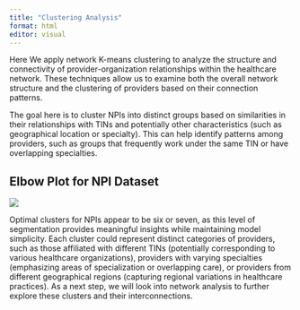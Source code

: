 ```yaml
---
title: "Clustering Analysis"
format: html
editor: visual
---
```


Here We apply network K-means clustering to analyze the structure and connectivity of provider-organization relationships within the healthcare network. These techniques allow us to examine both the overall network structure and the clustering of providers based on their connection patterns.

The goal here is to cluster NPIs into distinct groups based on similarities in their relationships with TINs and potentially other characteristics (such as geographical location or specialty). This can help identify patterns among providers, such as groups that frequently work under the same TIN or have overlapping specialties.

## Elbow Plot for NPI Dataset

![](_site/cell-3-output-2.png)

Optimal clusters for NPIs appear to be six or seven, as this level of segmentation provides meaningful insights while maintaining model simplicity. Each cluster could represent distinct categories of providers, such as those affiliated with different TINs (potentially corresponding to various healthcare organizations), providers with varying specialties (emphasizing areas of specialization or overlapping care), or providers from different geographical regions (capturing regional variations in healthcare practices). As a next step, we will look into network analysis to further explore these clusters and their interconnections.
